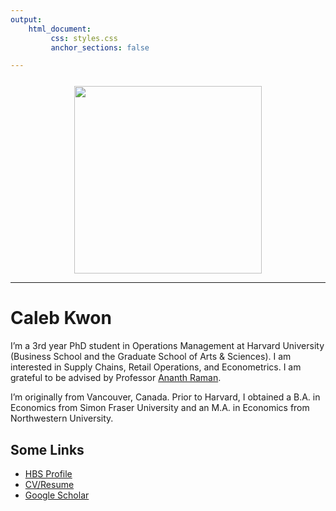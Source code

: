 ```yaml
---
output: 
    html_document:
         css: styles.css
         anchor_sections: false

---
```


<!-- <script> -->
<!--    $(document).ready(function() { -->
<!--      $head = $('#header'); -->
<!--      $head.prepend('<img src=\"hbs.jpg\" style=\"float: right;width: 150px;\"/>') -->
<!--    }); -->
<!-- </script> -->

<!-- Global site tag (gtag.js) - Google Analytics -->
<script async src="https://www.googletagmanager.com/gtag/js?id=UA-165847699-1"></script>
<script>
  window.dataLayer = window.dataLayer || [];
  function gtag(){dataLayer.push(arguments);}
  gtag('js', new Date());

  gtag('config', 'UA-165847699-1');
</script>




<div style="margin-bottom:25px;">
</div>

<img src="images/caleb_hbs_new.jpg" height = "300" style ="display:block; margin-left: auto; margin-right:auto;">

<style type="text/css">
    /* default styles here for older browsers. 
       I tend to go for a 600px - 960px width max but using percentages
    */
    @media only screen and (min-width: 960px) {
        /* styles for browsers larger than 960px; */
    }
    @media only screen and (min-width: 1440px) {
        /* styles for browsers larger than 1440px; */
    }
    @media only screen and (min-width: 2000px) {
        /* for sumo sized (mac) screens */
    }
    @media only screen and (max-device-width: 480px) {
       /* styles for mobile browsers smaller than 480px; (iPhone) */
    }
    @media only screen and (device-width: 768px) {
       /* default iPad screens */
    }
    /* different techniques for iPad screening */
    @media only screen and (min-device-width: 481px) and (max-device-width: 1024px) and (orientation:portrait) {
      /* For portrait layouts only */
    }

    @media only screen and (min-device-width: 481px) and (max-device-width: 1024px) and (orientation:landscape) {
      /* For landscape layouts only */
    }
</style>


***

# Caleb Kwon 

I'm a 3rd year PhD student in Operations Management at Harvard University (Business School and the Graduate School of Arts & Sciences). I am interested in Supply Chains, Retail Operations, and Econometrics. I am grateful to be advised by Professor [Ananth Raman](https://www.hbs.edu/faculty/Pages/profile.aspx?facId=6534).  

I'm originally from Vancouver, Canada. Prior to Harvard, I obtained a B.A. in Economics from Simon Fraser University and an M.A. in Economics from Northwestern University. 

## Some Links

  - [HBS Profile](https://www.hbs.edu/faculty/Pages/profile.aspx?facId=1160260) 
  - [CV/Resume](https://calebkwon.com/CV.html)
  - [Google Scholar](https://scholar.google.com/citations?user=mBw3GmIAAAAJ)


